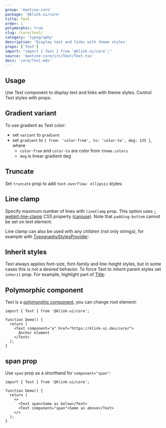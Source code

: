 ```yaml
---
group: 'mantine-core'
package: '@klink-ui/core'
title: Text
order: 1
polymorphic: true
slug: /core/text/
category: 'typography'
description: 'Display text and links with theme styles'
props: ['Text']
import: "import { Text } from '@klink-ui/core';"
source: 'mantine-core/src/Text/Text.tsx'
docs: 'core/Text.mdx'
---
```



## Usage

Use Text component to display text and links with theme styles. Control Text styles with props:

<Demo data={TextDemos.usage} />

## Gradient variant

To use gradient as Text color:

- set `variant` to `gradient`
- set `gradient` to `{ from: 'color-from', to: 'color-to', deg: 135 }`, where
  - `color-from` and `color-to` are color from `theme.colors`
  - `deg` is linear gradient deg

<Demo data={TextDemos.gradient} />

## Truncate

Set `truncate` prop to add `text-overflow: ellipsis` styles:

<Demo data={TextDemos.truncate} />

## Line clamp

Specify maximum number of lines with `lineClamp` prop. This option uses [-webkit-line-clamp](https://developer.mozilla.org/en-US/docs/Web/CSS/-webkit-line-clamp)
CSS property ([caniuse](https://caniuse.com/css-line-clamp)). Note that `padding-bottom` cannot be set on text element:

<Demo data={TextDemos.linesConfigurator} />

Line clamp can also be used with any children (not only strings), for example with [TypographyStylesProvider](/core/typography-styles-provider/):

<Demo data={TextDemos.lineClamp} />

## Inherit styles

Text always applies font-size, font-family and line-height styles,
but in some cases this is not a desired behavior. To force Text to inherit parent
styles set `inherit` prop. For example, highlight part of [Title](/core/title/):

<Demo data={TextDemos.inherit} />

## Polymorphic component

Text is a [polymorphic component](/guides/polymorphic/), you can change root element:

```tsx
import { Text } from '@klink-ui/core';

function Demo() {
  return (
    <Text component="a" href="https://klink-ui.dev/core/">
      Anchor element
    </Text>
  );
}
```

## span prop

Use `span` prop as a shorthand for `component="span"`:

```tsx
import { Text } from '@klink-ui/core';

function Demo() {
  return (
    <>
      <Text span>Same as below</Text>
      <Text component="span">Same as above</Text>
    </>
  );
}
```
